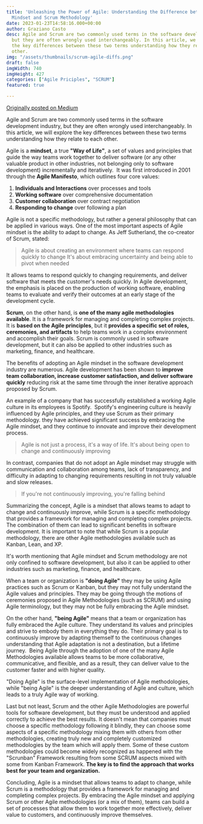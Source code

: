 ```yaml
---
title: 'Unleashing the Power of Agile: Understanding the Difference between Agile
  Mindset and Scrum Methodology'
date: 2023-01-23T14:58:16.000+00:00
author: Graziano Casto
desc: Agile and Scrum are two commonly used terms in the software development industry,
  but they are often wrongly used interchangeably. In this article, we will explore
  the key differences between these two terms understanding how they relate to each
  other.
img: "/assets/thumbnails/scrum-agile-diffs.png"
draft: false
imgWidth: 740
imgHeight: 427
categories: ["Agile Priciples", "SCRUM"]
featured: true

---
```

[Originally posted on Medium](https://graziano-casto.medium.com/unleashing-the-power-of-agile-understanding-the-difference-between-agile-mindset-and-scrum-e44a6da8be5e)

Agile and Scrum are two commonly used terms in the software development industry, but they are often wrongly used interchangeably. 
In this article, we will explore the key differences between these two terms understanding how they relate to each other.

Agile is a **mindset**, a true **"Way of Life"**, a set of values and principles that guide the way teams work together to deliver software (or any other valuable product in other industries, not belonging only to software development) incrementally and iteratively. 
It was first introduced in 2001 through the **Agile Manifesto**, which outlines four core values:

1. **Individuals and Interactions** over processes and tools
2. **Working software** over comprehensive documentation
3. **Customer collaboration** over contract negotiation
4. **Responding to change** over following a plan

Agile is not a specific methodology, but rather a general philosophy that can be applied in various ways. One of the most important aspects of Agile mindset is the ability to adapt to change. As Jeff Sutherland, the co-creator of Scrum, stated:

>Agile is about creating an environment where teams can respond quickly to change
>It's about embracing uncertainty and being able to pivot when needed

It allows teams to respond quickly to changing requirements, and deliver software that meets the customer's needs quickly. 
In Agile development, the emphasis is placed on the production of working software, enabling teams to evaluate and verify their outcomes at an early stage of the development cycle.

**Scrum**, on the other hand, is **one of the many agile methodologies available**. It is a framework for managing and completing complex projects. It is **based on the Agile principles**, but it **provides a specific set of roles, ceremonies, and artifacts** to help teams work in a complex environment and accomplish their goals. 
Scrum is commonly used in software development, but it can also be applied to other industries such as marketing, finance, and healthcare.

The benefits of adopting an Agile mindset in the software development industry are numerous. 
Agile development has been shown to **improve team collaboration, increase customer satisfaction, and deliver software quickly** reducing risk at the same time through the inner iterative approach proposed by Scrum.

An example of a company that has successfully established a working Agile culture in its employees is Spotify. 
Spotify's engineering culture is heavily influenced by Agile principles, and they use Scrum as their primary methodology. they have achieved significant success by embracing the Agile mindset, and they continue to innovate and improve their development process.

>Agile is not just a process, it's a way of life. It's about being open to change and continuously improving

In contrast, companies that do not adopt an Agile mindset may struggle with communication and collaboration among teams, lack of transparency, and difficulty in adapting to changing requirements resulting in not truly valuable and slow releases.

>If you're not continuously improving, you're falling behind

Summarizing the concept, Agile is a mindset that allows teams to adapt to change and continuously improve, while Scrum is a specific methodology that provides a framework for managing and completing complex projects. The combination of them can lead to significant benefits in software development. It is important to note that while Scrum is a popular methodology, there are other Agile methodologies available such as Kanban, Lean, and XP.

It's worth mentioning that Agile mindset and Scrum methodology are not only confined to software development, but also it can be applied to other industries such as marketing, finance, and healthcare.

When a team or organization is **"doing Agile"** they may be using Agile practices such as Scrum or Kanban, but they may not fully understand the Agile values and principles. They may be going through the motions of ceremonies proposed in Agile Methodologies (such as SCRUM) and using Agile terminology, but they may not be fully embracing the Agile mindset.

On the other hand, **"being Agile"** means that a team or organization has fully embraced the Agile culture. They understand its values and principles and strive to embody them in everything they do. Their primary goal is to continuously improve by adapting themself to the continuous changes understanding that Agile adaptation is not a destination, but a lifetime journey. 
Being Agile through the adoption of one of the many Agile Methodologies available allows teams to be more collaborative, communicative, and flexible, and as a result, they can deliver value to the customer faster and with higher quality.

"Doing Agile" is the surface-level implementation of Agile methodologies, while "being Agile" is the deeper understanding of Agile and culture, which leads to a truly Agile way of working.

Last but not least, Scrum and the other Agile Methodologies are powerful tools for software development, but they must be understood and applied correctly to achieve the best results. It doesn't mean that companies must choose a specific methodology following it blindly, they can choose some aspects of a specific methodology mixing them with others from other methodologies, creating truly new and completely customized methodologies by the team which will apply them. Some of these custom methodologies could become widely recognized as happened with the "Scrunban" Framework resulting from some SCRUM aspects mixed with some from Kanban Framework. **The key is to find the approach that works best for your team and organization.**

Concluding, Agile is a mindset that allows teams to adapt to change, while Scrum is a methodology that provides a framework for managing and completing complex projects. By embracing the Agile mindset and applying  Scrum or other Agile methodologies (or a mix of them), teams can build a set of processes that allow them to work together more effectively, deliver value to customers, and continuously improve themselves.